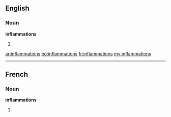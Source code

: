 ==English==

===Noun===
'''inflammations'''

# {{plural of|[[inflammation]]}}

[[ar:inflammations]]
[[eo:inflammations]]
[[fr:inflammations]]
[[my:inflammations]]

----
==French==

===Noun===
'''inflammations''' {{f}}

# {{plural of|[[inflammation]]|lang=fr}}
{{rfc-auto}}